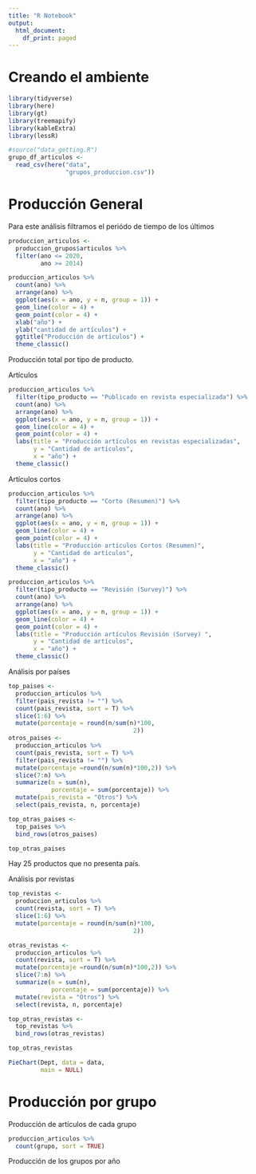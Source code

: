 ```yaml
---
title: "R Notebook"
output:
  html_document:
    df_print: paged
---
```


# Creando el ambiente

```r
library(tidyverse)
library(here)
library(gt)
library(treemapify)
library(kableExtra)
library(lessR)
```


```r
#source("data_getting.R")
grupo_df_articulos <-  
  read_csv(here("data", 
                "grupos_produccion.csv"))
```


# Producción General

Para este análisis filtramos el periódo de tiempo de los últimos 

```r
produccion_articulos <- 
  produccion_grupos$articulos %>% 
  filter(ano <= 2020,
         ano >= 2014) 
```



```r
produccion_articulos %>% 
  count(ano) %>% 
  arrange(ano) %>% 
  ggplot(aes(x = ano, y = n, group = 1)) +
  geom_line(color = 4) +
  geom_point(color = 4) +
  xlab("año") +
  ylab("cantidad de artículos") +
  ggtitle("Producción de artículos") +
  theme_classic()
```


Producción total por tipo de producto.  

Artículos

```r
produccion_articulos %>% 
  filter(tipo_producto == "Publicado en revista especializada") %>% 
  count(ano) %>% 
  arrange(ano) %>% 
  ggplot(aes(x = ano, y = n, group = 1)) +
  geom_line(color = 4) +
  geom_point(color = 4) +
  labs(title = "Producción artículos en revistas especializadas",
       y = "Cantidad de artículos",
       x = "año") +
  theme_classic()
```

Artículos cortos

```r
produccion_articulos %>% 
  filter(tipo_producto == "Corto (Resumen)") %>% 
  count(ano) %>% 
  arrange(ano) %>% 
  ggplot(aes(x = ano, y = n, group = 1)) +
  geom_line(color = 4) +
  geom_point(color = 4) +
  labs(title = "Producción artículos Cortos (Resumen)",
       y = "Cantidad de artículos",
       x = "año") +
  theme_classic()
```

```r
produccion_articulos %>% 
  filter(tipo_producto == "Revisión (Survey)") %>% 
  count(ano) %>% 
  arrange(ano) %>% 
  ggplot(aes(x = ano, y = n, group = 1)) +
  geom_line(color = 4) +
  geom_point(color = 4) +
  labs(title = "Producción artículos Revisión (Survey) ",
       y = "Cantidad de artículos",
       x = "año") +
  theme_classic()
```

Análisis por países

```r
top_paises <- 
  produccion_articulos %>% 
  filter(pais_revista != "") %>% 
  count(pais_revista, sort = T) %>%
  slice(1:6) %>% 
  mutate(porcentaje = round(n/sum(n)*100, 
                                   2))
otros_paises <- 
  produccion_articulos %>% 
  count(pais_revista, sort = T) %>%
  filter(pais_revista != "") %>% 
  mutate(porcentaje =round(n/sum(n)*100,2)) %>% 
  slice(7:n) %>% 
  summarize(n = sum(n),
            porcentaje = sum(porcentaje)) %>% 
  mutate(pais_revista = "Otros") %>% 
  select(pais_revista, n, porcentaje)

top_otras_paises <- 
  top_paises %>% 
  bind_rows(otros_paises)

top_otras_paises
```

Hay 25 productos que no presenta país. 

Análisis por revistas

```r
top_revistas <- 
  produccion_articulos %>% 
  count(revista, sort = T) %>%
  slice(1:6) %>% 
  mutate(porcentaje = round(n/sum(n)*100, 
                                   2))

otras_revistas <- 
  produccion_articulos %>% 
  count(revista, sort = T) %>%
  mutate(porcentaje =round(n/sum(n)*100,2)) %>% 
  slice(7:n) %>% 
  summarize(n = sum(n),
            porcentaje = sum(porcentaje)) %>% 
  mutate(revista = "Otros") %>% 
  select(revista, n, porcentaje)

top_otras_revistas <- 
  top_revistas %>% 
  bind_rows(otras_revistas)

top_otras_revistas
```


```r
PieChart(Dept, data = data,
         main = NULL)
```


# Producción por grupo 

Producción de artículos de cada grupo 

```r
produccion_articulos %>% 
  count(grupo, sort = TRUE)
```

Producción de los grupos por año

```r

```




